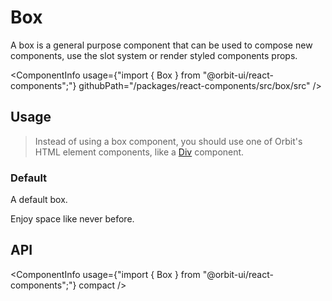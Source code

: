
<Meta
    title="Components/Box"
    id="box"
/>

# Box

<Tagline>A box is a general purpose component that can be used to compose new components, use the slot system or render styled components props.</Tagline>

<ComponentInfo
    usage={"import { Box } from \"@orbit-ui/react-components\";"}
    githubPath="/packages/react-components/src/box/src"
/>

## Usage

> Instead of using a box component, you should use one of Orbit's HTML element components, like a [Div](?path=/docs/html-div--example) component.

### Default

A default box.

<Preview>
    <Story name="default">
        <Box>Enjoy space like never before.</Box>
    </Story>
</Preview>

## API

<ComponentInfo
    usage={"import { Box } from \"@orbit-ui/react-components\";"}
    compact
/>

<ArgsTable of={InnerBox} sort="alpha" />
